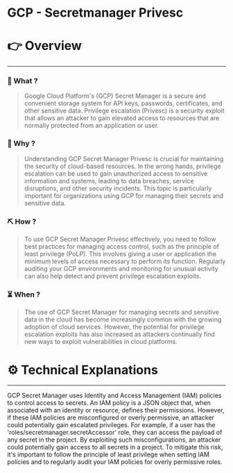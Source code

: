 # GCP - Secretmanager Privesc


# 👉 Overview

---

### 👀 What ?

> Google Cloud Platform's (GCP) Secret Manager is a secure and convenient storage system for API keys, passwords, certificates, and other sensitive data. Privilege escalation (Privesc) is a security exploit that allows an attacker to gain elevated access to resources that are normally protected from an application or user.
> 

### 🧐 Why ?

> Understanding GCP Secret Manager Privesc is crucial for maintaining the security of cloud-based resources. In the wrong hands, privilege escalation can be used to gain unauthorized access to sensitive information and systems, leading to data breaches, service disruptions, and other security incidents. This topic is particularly important for organizations using GCP for managing their secrets and sensitive data.
> 

### ⛏️ How ?

> To use GCP Secret Manager Privesc effectively, you need to follow best practices for managing access control, such as the principle of least privilege (PoLP). This involves giving a user or application the minimum levels of access necessary to perform its function. Regularly auditing your GCP environments and monitoring for unusual activity can also help detect and prevent privilege escalation exploits.
> 

### ⏳ When ?

> The use of GCP Secret Manager for managing secrets and sensitive data in the cloud has become increasingly common with the growing adoption of cloud services. However, the potential for privilege escalation exploits has also increased as attackers continually find new ways to exploit vulnerabilities in cloud platforms.
> 

# ⚙️ Technical Explanations

---

GCP Secret Manager uses Identity and Access Management (IAM) policies to control access to secrets. An IAM policy is a JSON object that, when associated with an identity or resource, defines their permissions. However, if these IAM policies are misconfigured or overly permissive, an attacker could potentially gain escalated privileges. For example, if a user has the 'roles/secretmanager.secretAccessor' role, they can access the payload of any secret in the project. By exploiting such misconfigurations, an attacker could potentially gain access to all secrets in a project. To mitigate this risk, it's important to follow the principle of least privilege when setting IAM policies and to regularly audit your IAM policies for overly permissive roles.
